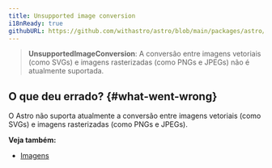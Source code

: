```yaml
---
title: Unsupported image conversion
i18nReady: true
githubURL: https://github.com/withastro/astro/blob/main/packages/astro/src/core/errors/errors-data.ts
---
```


> **UnsupportedImageConversion**: A conversão entre imagens vetoriais (como SVGs) e imagens rasterizadas (como PNGs e JPEGs) não é atualmente suportada.

## O que deu errado? \{#what-went-wrong\}
O Astro não suporta atualmente a conversão entre imagens vetoriais (como SVGs) e imagens rasterizadas (como PNGs e JPEGs).

**Veja também:**
- [Imagens](/pt-br/guides/images/)
